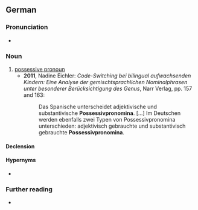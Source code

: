 ==German==

===Pronunciation===
* {{audio|de|De-Possessivpronomen.ogg|Audio}}

===Noun===
{{de-noun|n,,-:Possessivpronomina}}

# [[possessive pronoun]]
#* '''2011''', Nadine Eichler: ''Code-Switching bei bilingual aufwachsenden Kindern: Eine Analyse der gemischtsprachlichen Nominalphrasen unter besonderer Berücksichtigung des Genus'', Narr Verlag, pp. 157 and 163:
#*: Das Spanische unterscheidet adjektivische und substantivische '''Possessivpronomina'''. [...] Im Deutschen werden ebenfalls zwei Typen von Possessivpronomina unterschieden: adjektivisch gebrauchte und substantivisch gebrauchte '''Possessivpronomina'''.

====Declension====
{{de-ndecl|n,,-:Possessivpronomina}}

====Hypernyms====
* {{l|de|Pronomen}}

===Further reading===
* {{R:Duden}}

{{C|de|Parts of speech}}
